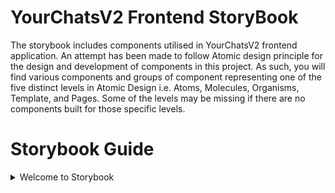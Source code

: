 
<Meta title="Introduction" />

<style>
  {`
    summary {
      color: #FFF;
      letter-spacing: 0.5pt;
      font-weight: bold;
    }

    .subheading {
      --mediumdark: '#999999';
      font-weight: 900;
      font-size: 13px;
      color: #FFF;
      letter-spacing: 6px;
      line-height: 24px;
      text-transform: uppercase;
      margin-bottom: 12px;
      margin-top: 40px;
    }

    .link-list {
      display: grid;
      color: #FFF;
      grid-template-columns: 1fr;
      grid-template-rows: 1fr 1fr;
      row-gap: 10px;
    }

    @media (min-width: 620px) {
      .link-list {
        row-gap: 20px;
        column-gap: 20px;
        grid-template-columns: 1fr 1fr;
      }
    }

    @media all and (-ms-high-contrast:none) {
    .link-list {
        display: -ms-grid;
        -ms-grid-columns: 1fr 1fr;
        -ms-grid-rows: 1fr 1fr;
      }
    }

    .link-item {
      display: block;
      padding: 20px 30px 20px 15px;
      border: 1px solid #00000010;
      border-radius: 5px;
      transition: background 150ms ease-out, border 150ms ease-out, transform 150ms ease-out;
      color: #FFF;
      display: flex;
      align-items: flex-start;
    }

    .link-item:hover {
      border-color: #1EA7FD50;
      transform: translate3d(0, -3px, 0);
      box-shadow: rgba(0, 0, 0, 0.08) 0 3px 10px 0;
    }

    .link-item:active {
      border-color: #1EA7FD;
      transform: translate3d(0, 0, 0);
    }

    .link-item strong {
      font-weight: 700;
      display: block;
      margin-bottom: 2px;
    }

    .link-item img {
      height: 40px;
      width: 40px;
      margin-right: 15px;
      flex: none;
    }

    .link-item span {
      font-size: 14px;
      line-height: 20px;
    }

    .tip {
      display: inline-block;
      border-radius: 1em;
      font-size: 11px;
      line-height: 12px;
      font-weight: 700;
      background: #E7FDD8;
      color: #000000;
      padding: 4px 12px;
      margin-right: 10px;
      vertical-align: top;
    }

    .tip-wrapper {
      color: #FFF;
      font-size: 13px;
      line-height: 20px;
      margin-top: 40px;
      margin-bottom: 40px;
    }

    .tip-wrapper code {
      font-size: 12px;
      display: inline-block;
    }

    .introduction {
      letter-spacing: 1pt;
      font-size: 15px;
      font-weight: bold;
    }
  `}
</style>

# YourChatsV2 Frontend StoryBook

<p className=".introduction">
  The storybook includes components utilised in YourChatsV2 frontend
  application. An attempt has been made to follow Atomic design principle for
  the design and development of components in this project. As such, you will
  find various components and groups of component representing one of the five
  distinct levels in Atomic Design i.e. Atoms, Molecules, Organisms, Template,
  and Pages. Some of the levels may be missing if there are no components built
  for those specific levels.
</p>

# Storybook Guide

<details>
  <summary> Welcome to Storybook </summary>
  <p>
    Storybook helps you build UI components in isolation from your app's
    business logic, data, and context. That makes it easy to develop
    hard-to-reach states. Save these UI states as **stories** to revisit during
    development, testing, or QA.
    <br />
    Browse example stories now by navigating to them in the sidebar. View their
    code in the `stories` directory to learn how they work. We recommend
    building UIs with a [**component-driven**](https://componentdriven.org)
    process starting with atomic components and ending with pages.
  </p>
  <div className="subheading">Configure</div>
  <div className="link-list">
    <a
      className="link-item"
      href="https://storybook.js.org/docs/react/addons/addon-types"
      target="_blank"
    >
      <img src={Plugin} alt="plugin" />
      <span>
        <strong>Presets for popular tools</strong>
        Easy setup for TypeScript, SCSS and more.
      </span>
    </a>
    <a
      className="link-item"
      href="https://storybook.js.org/docs/react/configure/webpack"
      target="_blank"
    >
      <img src={StackAlt} alt="Build" />
      <span>
        <strong>Build configuration</strong>
        How to customize webpack and Babel
      </span>
    </a>
    <a
      className="link-item"
      href="https://storybook.js.org/docs/react/configure/styling-and-css"
      target="_blank"
    >
      <img src={Colors} alt="colors" />
      <span>
        <strong>Styling</strong>
        How to load and configure CSS libraries
      </span>
    </a>
    <a
      className="link-item"
      href="https://storybook.js.org/docs/react/get-started/setup#configure-storybook-for-your-stack"
      target="_blank"
    >
      <img src={Flow} alt="flow" />
      <span>
        <strong>Data</strong>
        Providers and mocking for data libraries
      </span>
    </a>
  </div>
  <div className="subheading">Learn</div>
  <div className="link-list">
    <a
      className="link-item"
      href="https://storybook.js.org/docs"
      target="_blank"
    >
      <img src={Repo} alt="repo" />
      <span>
        <strong>Storybook documentation</strong>
        Configure, customize, and extend
      </span>
    </a>
    <a
      className="link-item"
      href="https://storybook.js.org/tutorials/"
      target="_blank"
    >
      <img src={Direction} alt="direction" />
      <span>
        <strong>In-depth guides</strong>
        Best practices from leading teams
      </span>
    </a>
    <a
      className="link-item"
      href="https://github.com/storybookjs/storybook"
      target="_blank"
    >
      <img src={Code} alt="code" />
      <span>
        <strong>GitHub project</strong>
        View the source and add issues
      </span>
    </a>
    <a
      className="link-item"
      href="https://discord.gg/storybook"
      target="_blank"
    >
      <img src={Comments} alt="comments" />
      <span>
        <strong>Discord chat</strong>
        Chat with maintainers and the community
      </span>
    </a>
  </div>
  <div className="tip-wrapper">
    <span className="tip">Tip</span>Edit the Markdown in{' '}
    <code>stories/Introduction.stories.mdx</code>
  </div>
</details>
